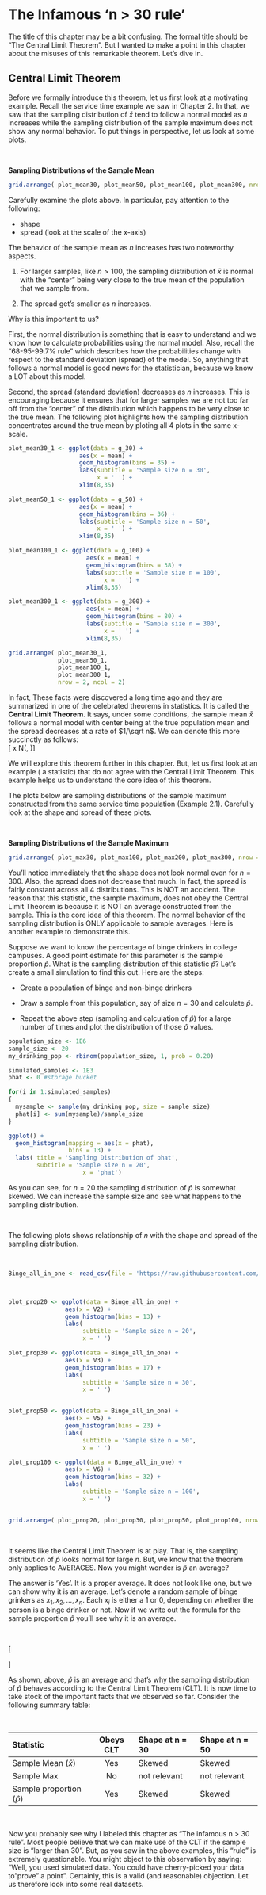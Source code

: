 # The Infamous 'n > 30 rule'

The title of this chapter may be a bit confusing.  The formal title should be "The Central Limit Theorem".  But I wanted to make a point in this chapter about the misuses of this remarkable theorem.  Let's dive in.


## Central Limit Theorem

Before we formally introduce this theorem, let us first look at a motivating example.  Recall the service time example we saw in Chapter 2.  In that, we saw that the sampling distribution of $\bar x$ tend to follow a normal model as $n$ increases while the sampling distribution of the sample maximum does not show any normal behavior.  To put things in perspective, let us look at some plots.

\

**Sampling Distributions of the Sample Mean**

```r
grid.arrange( plot_mean30, plot_mean50, plot_mean100, plot_mean300, nrow = 2, ncol = 2)
```

Carefully examine the plots above.  In particular, pay attention to the following:

- shape 
- spread (look at the scale of the x-axis)

The behavior of the sample mean as $n$ increases has two noteworthy aspects.

1. For larger samples, like $n > 100$, the sampling distribution of $\bar x$ is normal with the "center" being very close to the true mean of the population that we sample from.  

2. The spread get's smaller as $n$ increases.

Why is this important to us?

First, the normal distribution is something that is easy to understand and we know how to calculate probabilities using the normal model.  Also, recall the "68-95-99.7% rule" which describes how the probabilities change with respect to the standard deviation (spread) of the model. So, anything that follows a normal model is good news for the statistician, because we know a LOT about this model.

Second, the spread (standard deviation) decreases as $n$ increases.  This is encouraging because it ensures that for larger samples we are not too far off from the "center" of the distribution which happens to be very close to the true mean.  The following plot highlights how the sampling distribution concentrates around the true mean by ploting all 4 plots in the same x-scale.


```r
plot_mean30_1 <- ggplot(data = g_30) +
                    aes(x = mean) +
                    geom_histogram(bins = 35) +
                    labs(subtitle = 'Sample size n = 30',
                         x = ' ') +
                    xlim(8,35)

plot_mean50_1 <- ggplot(data = g_50) +
                    aes(x = mean) +
                    geom_histogram(bins = 36) +
                    labs(subtitle = 'Sample size n = 50',
                         x = ' ') +
                    xlim(8,35)

plot_mean100_1 <- ggplot(data = g_100) +
                      aes(x = mean) +
                      geom_histogram(bins = 38) +
                      labs(subtitle = 'Sample size n = 100',
                           x = ' ') +
                      xlim(8,35)

plot_mean300_1 <- ggplot(data = g_300) +
                      aes(x = mean) +
                      geom_histogram(bins = 80) +
                      labs(subtitle = 'Sample size n = 300',
                           x = ' ') +
                      xlim(8,35)

grid.arrange( plot_mean30_1, 
              plot_mean50_1, 
              plot_mean100_1, 
              plot_mean300_1, 
              nrow = 2, ncol = 2)
```



In fact, These facts were discovered a long time ago and they are summarized in one of the celebrated theorems in statistics.  It is called the **Central Limit Theorem**.  It says, under some conditions, the sample mean $\bar x$ follows a normal model with center being at the true population mean and the spread decreases at a rate of $1/\sqrt n$.  We can denote this more succinctly as follows:  
\[ \bar x \sim N(\mu , \frac{\sigma}{\sqrt n})\]

We will explore this theorem further in this chapter.  But, let us first look at an example ( a statistic) that do not agree with the Central Limit Theorem.  This example helps us to understand the core idea of this theorem.  

The plots below are sampling distributions of the sample maximum constructed from the same service time population (Example 2.1).  Carefully look at the shape and spread of these plots.  

\

**Sampling Distributions of the Sample Maximum**

```r
grid.arrange( plot_max30, plot_max100, plot_max200, plot_max300, nrow = 2, ncol = 2)
```

You'll notice immediately that the shape does not look normal even for $n=300$.  Also, the spread does not decrease that much.  In fact, the spread is fairly constant across all 4 distributions.  This is NOT an accident.  The reason that this statistic, the sample maximum, does not obey the Central Limit Theorem is because it is NOT an average constructed from the sample.  This is the core idea of this theorem.  The normal behavior of the sampling distribution is ONLY applicable to sample averages.  Here is another example to demonstrate this.


Suppose we want to know the percentage of binge drinkers in college campuses.  A good point estimate for this parameter is the sample proportion $\hat p$.  What is the sampling distribution of this statistic $\hat p$?  Let's create a small simulation to find this out.  Here are the steps:

- Create a population of binge and non-binge drinkers

- Draw a sample from this population, say of size $n=30$ and calculate $\hat p$.

- Repeat the above step (sampling and calculation of $\hat p$) for a large number of times and plot the distribution of those $\hat p$ values.

```r

population_size <- 1E6
sample_size <- 20
my_drinking_pop <- rbinom(population_size, 1, prob = 0.20)

simulated_samples <- 1E3
phat <- 0 #storage bucket

for(i in 1:simulated_samples)
{
  mysample <- sample(my_drinking_pop, size = sample_size)
  phat[i] <- sum(mysample)/sample_size
}

ggplot() +
  geom_histogram(mapping = aes(x = phat),
                 bins = 13) +
  labs( title = 'Sampling Distribution of phat',
        subtitle = 'Sample size n = 20',
                     x = 'phat')
```


As you can see, for $n=20$ the sampling distribution of $\hat p$ is somewhat skewed.  We can increase the sample size and see what happens to the sampling distribution.  

\

The following plots shows relationship of $n$ with the shape and spread of the sampling distribution.   

\

```r
Binge_all_in_one <- read_csv(file = 'https://raw.githubusercontent.com/gitcnk/Data/master/Binge_all_in_one.csv')



plot_prop20 <- ggplot(data = Binge_all_in_one) +
                aes(x = V2) +
                geom_histogram(bins = 13) +
                labs(
                     subtitle = 'Sample size n = 20',
                     x = ' ')

plot_prop30 <- ggplot(data = Binge_all_in_one) +
                aes(x = V3) +
                geom_histogram(bins = 17) +
                labs(
                     subtitle = 'Sample size n = 30',
                     x = ' ')


plot_prop50 <- ggplot(data = Binge_all_in_one) +
                aes(x = V5) +
                geom_histogram(bins = 23) +
                labs(
                     subtitle = 'Sample size n = 50',
                     x = ' ')

plot_prop100 <- ggplot(data = Binge_all_in_one) +
                aes(x = V6) +
                geom_histogram(bins = 32) +
                labs(
                     subtitle = 'Sample size n = 100',
                     x = ' ')


grid.arrange( plot_prop20, plot_prop30, plot_prop50, plot_prop100, nrow = 2, ncol = 2)

```

\

It seems like the Central Limit Theorem is at play.  That is, the sampling distribution of $\hat p$ looks normal for large $n$.  But, we know that the theorem only applies to AVERAGES.  Now you might wonder is $\hat p$ an average?

The answer is 'Yes'.  It is a proper average.  It does not look like one, but we can show why it is an average.  Let's denote a random sample of binge grinkers as $x_1, x_2, \ldots, x_n$.  Each $x_i$ is either a $1$ or $0$, depending on whether the person is a binge drinker or not.  Now if we write out the formula for the sample proportion $\hat p$ you'll see why it is an average.

\

\[ \begin{array}{ll}
\hat p &= \frac{Number \ of \ binge \ drinkers \ in\  the\ sample}{Total\ number\ of\ people\ in\ the\ sample} \\
&=  \frac{\sum_{i=1}^nx_i}{n}
\end{array}
\]

As shown, above, $\hat p$ is an average and that's why the sampling distribution of $\hat p$ behaves according to the Central Limit Theorem (CLT).  It is now time to take stock of the important facts that we observed so far.  Consider the following summary table:

\

Statistic                      Obeys CLT       Shape at n = 30      Shape at n = 50
---------------               --------------   ----------------     -----------------
Sample Mean ($\bar x$)          Yes            Skewed               Skewed
Sample Max                      No             not relevant         not relevant 
Sample proportion ($\hat p$)    Yes            Skewed               Skewed


\

Now you probably see why I labeled this chapter as "The infamous n > 30 rule".  Most people believe that we can make use of the CLT if the sample size is "larger than 30".  But, as you saw in the above examples, this "rule" is extremely questionable.  You might object to this observation by saying: "Well, you used simulated data.  You could have cherry-picked your data to "prove" a point".  Certainly, this is a valid (and reasonable) objection.  Let us therefore look into some real datasets.




